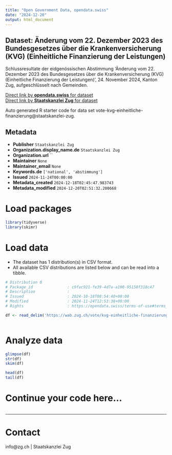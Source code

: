 ```yaml
---
title: "Open Government Data, opendata.swiss"
date: "2024-12-20"
output: html_document
---
```


## Dataset: Änderung vom 22. Dezember 2023 des Bundesgesetzes über die Krankenversicherung (KVG) (Einheitliche Finanzierung der Leistungen)

Schlussresultate der eidgenössischen Abstimmung 'Änderung vom 22. Dezember 2023 des Bundesgesetzes über die Krankenversicherung (KVG) (Einheitliche Finanzierung der Leistungen)', 24. November 2024, Kanton Zug, aufgeschlüsselt nach Gemeinden.

[Direct link by **opendata.swiss** for dataset](https://opendata.swiss/de/dataset/anderung-vom-22-dezember-2023-des-bundesgesetzes-uber-die-krankenversicherung-kvg-einheitliche-)<br>
[Direct link by **Staatskanzlei Zug** for dataset](https://wab.zug.ch/vote/kvg-einheitliche-finanzierung/data)

Auto generated R starter code for data set vote-kvg-einheitliche-finanzierung@staatskanzlei-zug.

## Metadata

- **Publisher** `Staatskanzlei Zug`
- **Organization.display_name.de** `Staatskanzlei Zug`
- **Organization.url** ``
- **Maintainer** `None`
- **Maintainer_email** `None`
- **Keywords.de** `['national', 'abstimmung']`
- **Issued** `2024-11-24T00:00:00`
- **Metadata_created** `2024-12-18T02:45:47.983743`
- **Metadata_modified** `2024-12-20T02:51:32.200668`


# Load packages

```r

library(tidyverse)
library(skimr)

```

# Load data

-   The dataset has 1 distribution(s) in CSV format.
-   All available CSV distributions are listed below and can be read into a tibble.

```r

# Distribution 0
# Package_id               : c9fac921-fe39-4d7a-a190-95158f318c47
# Description              : 
# Issued                   : 2024-10-18T08:54:40+00:00
# Modified                 : 2024-11-24T12:53:38+00:00
# Rights                   : https://opendata.swiss/terms-of-use#terms_by

df <- read_delim('https://wab.zug.ch/vote/kvg-einheitliche-finanzierung/data-csv')



```

# Analyze data

```r

glimpse(df)
str(df)
skim(df)

head(df)
tail(df)

```

# Continue your code here...

```r

```

------------------------------------------------------------------------

# Contact

info@zg.ch | Staatskanzlei Zug
